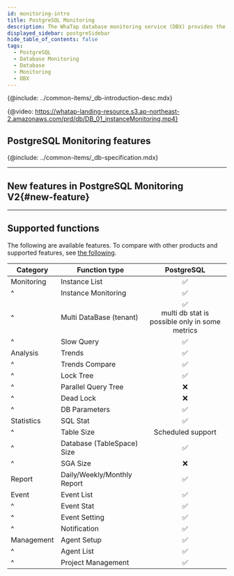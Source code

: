 ```yaml
---
id: monitoring-intro
title: PostgreSQL Monitoring
description: The WhaTap database monitoring service (DBX) provides the performance monitoring service by collecting data based on queries.
displayed_sidebar: postgreSidebar
hide_table_of_contents: false
tags:
  - PostgreSQL
  - Database Monitoring
  - Database
  - Monitoring
  - DBX
---
```



<Note product='PostgreSQL' link='../postgresql-v1/monitoring-intro' />

{@include: ../common-items/_db-introduction-desc.mdx} 

{@video: https://whatap-landing-resource.s3.ap-northeast-2.amazonaws.com/prd/db/DB_01_instanceMonitoring.mp4}

## PostgreSQL Monitoring features

<CommonCont />

{@include: ../common-items/_db-specification.mdx}

* * *

## New features in PostgreSQL Monitoring V2{#new-feature}

<NewFeature product='PostgreSQL' ver='1.6.7' />

* * *

## Supported functions

The following are available features. To compare with other products and supported features, see [the following](../support-env#compare-db).

| Category   | Function type               |                                     PostgreSQL                                     |
| ---------- | --------------------------- | :--------------------------------------------------------------------------------: |
| Monitoring | Instance List               |                           <span class='emoji-ok'>✅</span>                          |
| ^          | Instance Monitoring         |                           <span class='emoji-ok'>✅</span>                          |
| ^          | Multi DataBase (tenant)     | <span class='emoji-ok'>✅</span><br/>multi db stat is possible only in some metrics |
| ^          | Slow Query                  |                           <span class='emoji-ok'>✅</span>                          |
| Analysis   | Trends                      |                           <span class='emoji-ok'>✅</span>                          |
| ^          | Trends Compare              |                           <span class='emoji-ok'>✅</span>                          |
| ^          | Lock Tree                   |                           <span class='emoji-ok'>✅</span>                          |
| ^          | Parallel Query Tree         |                           <span class='emoji-no'>❌</span>                          |
| ^          | Dead Lock                   |                           <span class='emoji-no'>❌</span>                          |
| ^          | DB Parameters               |                           <span class='emoji-ok'>✅</span>                          |
| Statistics | SQL Stat                    |                           <span class='emoji-ok'>✅</span>                          |
| ^          | Table Size                  |                                  Scheduled support                                 |
| ^          | Database (TableSpace) Size  |                           <span class='emoji-ok'>✅</span>                          |
| ^          | SGA Size                    |                           <span class='emoji-no'>❌</span>                          |
| Report     | Daily/Weekly/Monthly Report |                           <span class='emoji-ok'>✅</span>                          |
| Event      | Event List                  |                           <span class='emoji-ok'>✅</span>                          |
| ^          | Event Stat                  |                           <span class='emoji-ok'>✅</span>                          |
| ^          | Event Setting               |                           <span class='emoji-ok'>✅</span>                          |
| ^          | Notification                |                           <span class='emoji-ok'>✅</span>                          |
| Management | Agent Setup                 |                           <span class='emoji-ok'>✅</span>                          |
| ^          | Agent List                  |                           <span class='emoji-ok'>✅</span>                          |
| ^          | Project Management          |                           <span class='emoji-ok'>✅</span>                          |
